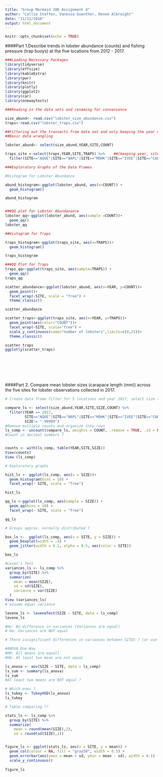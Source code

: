 ```yaml
---
title: "Group Mermaid 206 Assignment 4"
author: "Callie Steffen, Vanessa Guenther, Renee Albreight"
date: "11/12/2018"
output: html_document
---
```


```r
knitr::opts_chunk$set(echo = TRUE)
```

####Part 1.Describe trends in lobster abundance (counts) and fishing pressure (trap buoys) at the five locations from 2012 - 2017. 

```r
###Loading Necessary Packages
library(tidyverse)
library(effsize)
library(kableExtra)
library(pwr)
library(knitr)
library(plotly)
library(ggplot2)
library(car)
library(onewaytests)

###Reading in the data sets and renaming for convenience

size_abund<- read.csv("lobster_size_abundance.csv")
traps<-read.csv("lobster_traps.csv")

##Filtering out the transects from data set and only keeping the year not month(keeping year, site, count)
##Basic data wrangling

lobster_abund<- select(size_abund,YEAR,SITE,COUNT)

traps_site <-select(traps,YEAR,SITE,TRAPS) %>%    ##(keeping year, site, traps)
  filter(SITE=="AQUE"|SITE=="NAPL"|SITE=="MOHK"|SITE=="IVEE"|SITE=="CARP") ###Filtering for the 5 sites we are looking at

###Exploratory Graphs of the Data Frames

#Histogram for Lobster Abundance

abund_histogram<-ggplot(lobster_abund, aes(x=COUNT)) +
  geom_histogram() 

abund_histogram


###QQ plot for Lobster Abundanance
lobster_qq<-ggplot(lobster_abund, aes(sample =COUNT))+
  geom_qq()
lobster_qq

##Histogram for Traps

traps_histogram<-ggplot(traps_site, aes(x=TRAPS))+
  geom_histogram()

traps_histogram

###QQ Plot for Traps
traps_qq<-ggplot(traps_site, aes(sample=TRAPS)) +
  geom_qq()
traps_qq

scatter_abundance<-ggplot(lobster_abund, aes(x=YEAR, y=COUNT))+
  geom_point()+
  facet_wrap(~SITE, scale = "free") +
  theme_classic()

scatter_abundance

scatter_traps<-ggplot(traps_site, aes(x=YEAR, y=TRAPS))+
  geom_point(aes(color="COUNT"))+
  facet_wrap(~SITE, scale="free") +
  scale_y_continuous(name="number of lobsters",limits=c(0,25))+
  theme_classic()

scatter_traps
ggplotly(scatter_traps)




  



```
####Part 2. Compare mean lobster sizes (carapace length (mm)) across the five sites for lobster observations collected in 2017.

```r
# Create data frame filter for 5 locations and year 2017, select size (remove all -9999 values and turn data into case-format)

compare_ls <- select(size_abund,YEAR,SITE,SIZE,COUNT) %>% 
  filter(YEAR == 2017, 
         SITE=="AQUE"|SITE=="NAPL"|SITE=="MOHK"|SITE=="IVEE"|SITE=="CARP",
         SIZE!= "-99999")
#Remove multiple counts and organize into rows 
ls_comp <- uncount(compare_ls, weights = COUNT, .remove = TRUE, .id = NULL)
#Count in decimal numbers ? 


counts <- with(ls_comp, table(YEAR,SITE,SIZE))
View(counts)
View (ls_comp)

```


```r
# Exploratory graphs 

hist_ls <- ggplot(ls_comp, aes(x = SIZE))+
  geom_histogram(bins = 10) +
  facet_wrap(~ SITE, scale = "free")

hist_ls

qq_ls <-ggplot(ls_comp, aes(sample = SIZE)) +
  geom_qq(bins = 10) +
  facet_wrap(~ SITE, scale = "free")

qq_ls

# Groups approx. normally distributed ? 

box_ls <-  ggplot(ls_comp, aes(x = SITE, y = SIZE)) +
  geom_boxplot(width = .4) +
  geom_jitter(width = 0.1, alpha = 0.5, aes(color = SITE))

box_ls


```

```r
#Leven's Test 
variances_ls <- ls_comp %>% 
  group_by(SITE) %>% 
  summarize(
    mean = mean(SIZE),
    sd = sd(SIZE),
    variance = var(SIZE)
  )
View (variances_ls)
# assume equal variance 

levene_ls <- leveneTest(SIZE ~ SITE, data = ls_comp)
levene_ls

#Ho: No difference in variances (Variances are equal)
# Ha: Variances are NOT equal

# There issignificant differences in variances between SITES ? (or use robust SE) 16 

#ANOVA One-Way 
#H0: All means are equall 
#HA: At least two mean are not equal 

ls_anova <- aov(SIZE ~ SITE, data = ls_comp)
ls_sum <- summary(ls_anova)
ls_sum
#At least two means are NOT equal ?

# Which ones ? 
ls_tukey <- TukeyHSD(ls_anova)
ls_tukey

# Table comparing ??

stats_ls <- ls_comp %>% 
  group_by(SITE) %>% 
  summarize(
    mean = round(mean(SIZE),2),
    sd = round(sd(SIZE),2))


figure_ls <- ggplot(stats_ls, aes(x = SITE, y = mean)) +
  geom_col(colour = NA, fill = "gray50", width = 0.5) +
  geom_errorbar(aes(ymax = mean + sd, ymin = mean - sd), width = 0.1) +
  scale_y_continuous()
  
figure_ls
  
  

 


```


